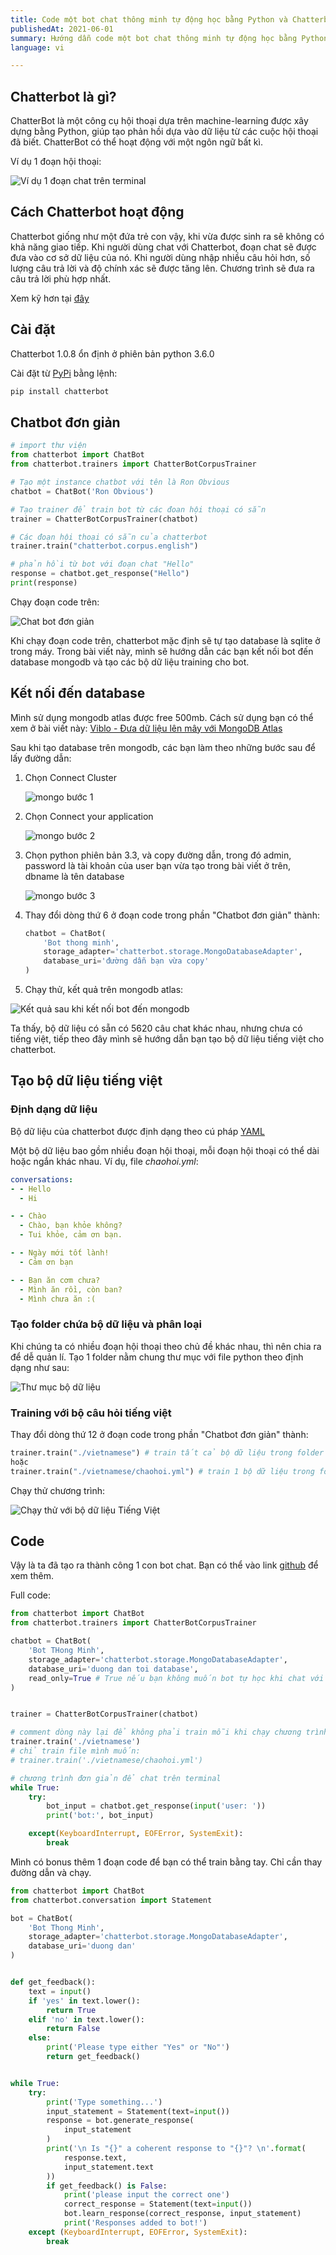 ```yaml
---
title: Code một bot chat thông minh tự động học bằng Python và Chatterbot.
publishedAt: 2021-06-01
summary: Hướng dẫn code một bot chat thông minh tự động học bằng Python và Chatterbot.
language: vi

---
```


## Chatterbot là gì?

ChatterBot là một công cụ hội thoại dựa trên machine-learning được xây dựng bằng Python, giúp tạo phản hồi dựa vào dữ liệu từ các cuộc hội thoại đã biết. ChatterBot có thể hoạt động với một ngôn ngữ bất kì.

Ví dụ 1 đoạn hội thoại:

![Ví dụ 1 đoạn chat trên terminal](/images/chatterbot-python/chatterbot_demo.gif)

## Cách Chatterbot hoạt động

Chatterbot giống như một đứa trẻ con vậy, khi vừa được sinh ra sẽ không có khả năng giao tiếp. Khi người dùng chat với Chatterbot, đoạn chat sẽ được đưa vào cơ sở dữ liệu của nó. Khi người dùng nhập nhiều câu hỏi hơn, số lượng câu trả lời và độ chính xác sẽ được tăng lên. Chương trình sẽ đưa ra câu trả lời phù hợp nhất.

Xem kỹ hơn tại [đây](https://chatterbot.readthedocs.io/en/stable/)

## Cài đặt

Chatterbot 1.0.8 ổn định ở phiên bản python 3.6.0

Cài đặt từ [PyPi](https://pypi.org/project/ChatterBot/) bằng lệnh:

```bash
pip install chatterbot
```

## Chatbot đơn giản

```python
# import thư viện
from chatterbot import ChatBot
from chatterbot.trainers import ChatterBotCorpusTrainer

# Tạo một instance chatbot với tên là Ron Obvious
chatbot = ChatBot('Ron Obvious')

# Tạo trainer để train bot từ các đoan hội thoại có sẵn
trainer = ChatterBotCorpusTrainer(chatbot)

# Các đoạn hội thoại có sẵn của chatterbot
trainer.train("chatterbot.corpus.english")

# phản hồi từ bot với đoạn chat "Hello"
response = chatbot.get_response("Hello")
print(response)
```

Chạy đoạn code trên:

![Chat bot đơn giản](/images/chatterbot-python/chatterbot_simple.gif)

Khi chạy đoạn code trên, chatterbot mặc định sẽ tự tạo database là sqlite ở trong máy. Trong bài viết này, mình sẽ hướng dẫn các bạn kết nối bot đến database mongodb và tạo các bộ dữ liệu training cho bot.

## Kết nối đến database

Mình sử dụng mongodb atlas được free 500mb. Cách sử dụng bạn có thể xem ở bài viết này: [Viblo - Đưa dữ liệu lên mây với MongoDB Atlas](https://viblo.asia/p/dua-du-lieu-len-may-voi-mongodb-atlas-aWj53L1YK6m)

Sau khi tạo database trên mongodb, các bạn làm theo những bước sau để lấy đường dẫn:

1. Chọn Connect Cluster

   ![mongo bước 1](/images/chatterbot-python/mongo_step_1.png)

2. Chọn Connect your application

   ![mongo bước 2](/images/chatterbot-python/mongo_step_2.png)

3. Chọn python phiên bản 3.3, và copy đường dẫn, trong đó admin, password là tài khoản của user bạn vừa tạo trong bài viết ở trên, dbname là tên database

   ![mongo bước 3](/images/chatterbot-python/mongo_step_3.png)

4. Thay đổi dòng thứ 6 ở đoạn code trong phần "Chatbot đơn giản" thành:

   ```python
   chatbot = ChatBot(
       'Bot thong minh',
       storage_adapter='chatterbot.storage.MongoDatabaseAdapter',
       database_uri='đường dẫn bạn vừa copy'
   )
   ```

5. Chạy thử, kết quả trên mongodb atlas:

![Kết quả sau khi kết nối bot đến mongodb](/images/chatterbot-python/mongo_step_0.png)

Ta thấy, bộ dữ liệu có sẵn có 5620 câu chat khác nhau, nhưng chưa có tiếng việt, tiếp theo đây mình sẽ hướng dẫn bạn tạo bộ dữ liệu tiếng việt cho chatterbot.

## Tạo bộ dữ liệu tiếng việt

### Định dạng dữ liệu

Bộ dữ liệu của chatterbot được định dạng theo cú pháp [YAML](http://www.yaml.org/)

Một bộ dữ liệu bao gồm nhiều đoạn hội thoại, mỗi đoạn hội thoại có thể dài hoặc ngắn khác nhau. Ví dụ, file *chaohoi.yml*:

```YAML
conversations:
- - Hello
  - Hi

- - Chào
  - Chào, bạn khỏe không?
  - Tui khỏe, cảm ơn bạn.

- - Ngày mới tốt lành!
  - Cảm ơn bạn

- - Bạn ăn cơm chưa?
  - Mình ăn rồi, còn ban?
  - Mình chưa ăn :(
```

### Tạo folder chứa bộ dữ liệu và phân loại

Khi chúng ta có nhiều đoạn hội thoại theo chủ đề khác nhau, thì nên chia ra để dễ quản lí. Tạo 1 folder nằm chung thư mục với file python theo định dạng như sau:

![Thư mục bộ dữ liệu](/images/chatterbot-python/folder_chatterbot.png)

### Training với bộ câu hỏi tiếng việt

Thay đổi dòng thứ 12 ở đoạn code trong phần "Chatbot đơn giản" thành:

```python
trainer.train("./vietnamese") # train tất cả bộ dữ liệu trong folder
hoặc
trainer.train("./vietnamese/chaohoi.yml") # train 1 bộ dữ liệu trong folder
```

Chạy thử chương trình:

![Chạy thử với bộ dữ liệu Tiếng Việt](/images/chatterbot-python/chatterbot_vietnam.gif)

## Code

Vậy là ta đã tạo ra thành công 1 con bot chat. Bạn có thể vào link [github](https://github.com/Th1nhNg0/chatterbot) để xem thêm.

Full code:

```python
from chatterbot import ChatBot
from chatterbot.trainers import ChatterBotCorpusTrainer

chatbot = ChatBot(
    'Bot THong Minh',
    storage_adapter='chatterbot.storage.MongoDatabaseAdapter',
    database_uri='duong dan toi database',
    read_only=True # True nếu bạn không muốn bot tự học khi chat với user
)


trainer = ChatterBotCorpusTrainer(chatbot)

# comment dòng này lại để không phải train mỗi khi chạy chương trình
trainer.train('./vietnamese')
# chỉ train file mình muốn:
# trainer.train('./vietnamese/chaohoi.yml')

# chương trình đơn giản để chat trên terminal
while True:
    try:
        bot_input = chatbot.get_response(input('user: '))
        print('bot:', bot_input)

    except(KeyboardInterrupt, EOFError, SystemExit):
        break
```

Mình có bonus thêm 1 đoạn code để bạn có thể train bằng tay. Chỉ cần thay đường dẫn và chạy.

```python
from chatterbot import ChatBot
from chatterbot.conversation import Statement

bot = ChatBot(
    'Bot Thong Minh',
    storage_adapter='chatterbot.storage.MongoDatabaseAdapter',
    database_uri='duong dan'
)


def get_feedback():
    text = input()
    if 'yes' in text.lower():
        return True
    elif 'no' in text.lower():
        return False
    else:
        print('Please type either "Yes" or "No"')
        return get_feedback()


while True:
    try:
        print('Type something...')
        input_statement = Statement(text=input())
        response = bot.generate_response(
            input_statement
        )
        print('\n Is "{}" a coherent response to "{}"? \n'.format(
            response.text,
            input_statement.text
        ))
        if get_feedback() is False:
            print('please input the correct one')
            correct_response = Statement(text=input())
            bot.learn_response(correct_response, input_statement)
            print('Responses added to bot!')
    except (KeyboardInterrupt, EOFError, SystemExit):
        break
```
